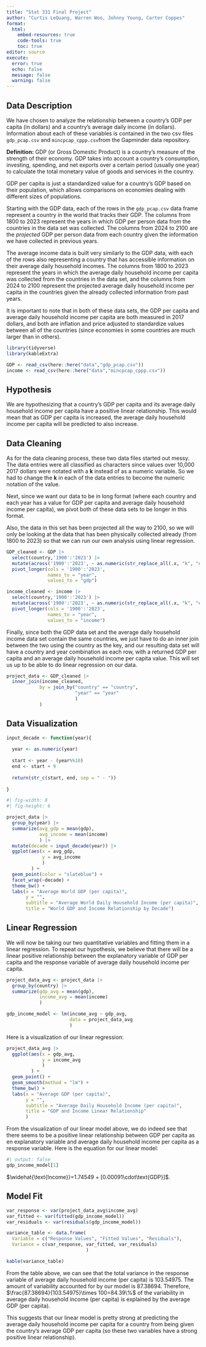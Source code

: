 ```yaml
---
title: "Stat 331 Final Project"
author: "Curtis LeQuang, Warren Woo, Johnny Young, Carter Coppes"
format: 
  html:
    embed-resources: true
    code-tools: true
    toc: true
editor: source
execute: 
  error: true
  echo: false
  message: false
  warning: false
---
```


## Data Description

We have chosen to analyze the relationship between a country's GDP per capita (in dollars) and a country's average daily income (in dollars). Information about each of these variables is contained in the two csv files `gdp_pcap.csv` and `mincpcap_cppp.csv`from the Gapminder data repository.

::: callout-note
**Definition:** GDP (or Gross Domestic Product) is a country's measure of the strength of their economy. GDP takes into account a country's consumption, investing, spending, and net exports over a certain period (usually one year) to calculate the total monetary value of goods and services in the country.

GDP per capita is just a standardized value for a country's GDP based on their population, which allows comparisons on economies dealing with different sizes of populations.
:::

Starting with the GDP data, each of the rows in the `gdp_pcap.csv` data frame represent a country in the world that tracks their GDP. The columns from 1800 to 2023 represent the years in which GDP per person data from the countries in the data set was collected. The columns from 2024 to 2100 are the *projected* GDP per person data from each country given the information we have collected in previous years.

The average income data is built very similarly to the GDP data, with each of the rows also representing a country that has accessible information on their average daily household incomes. The columns from 1800 to 2023 represent the years in which the average daily household income per capita was collected from the countries in the data set, and the columns from 2024 to 2100 represent the projected average daily household income per capita in the countries given the already collected information from past years.

It is important to note that in both of these data sets, the GDP per capita and average daily household income per capita are both measured in 2017 dollars, and both are inflation and price adjusted to standardize values between all of the countries (since economies in some countries are much larger than in others).

```r
library(tidyverse)
library(kableExtra)

GDP <- read_csv(here::here("data","gdp_pcap.csv"))
income <- read_csv(here::here("data","mincpcap_cppp.csv"))
```

## Hypothesis

We are hypothesizing that a country's GDP per capita and its average daily household income per capita have a positive linear relationship. This would mean that as GDP per capita is increased, the average daily household income per capita will be predicted to also increase.

## Data Cleaning

As for the data cleaning process, these two data files started out messy. The data entries were all classified as characters since values over 10,000 2017 dollars were notated with a **k** instead of as a numeric variable. So we had to change the **k** in each of the data entries to become the numeric notation of the value.

Next, since we want our data to be in long format (where each country and each year has a value for GDP per capita and average daily household income per capita), we pivot both of these data sets to be longer in this format.

Also, the data in this set has been projected all the way to 2100, so we will only be looking at the data that has been physically collected already (from 1800 to 2023) so that we can run our own analysis using linear regression.

```r
GDP_cleaned <- GDP |>
  select(country,'1900':'2023') |>
  mutate(across('1900':'2023', ~ as.numeric(str_replace_all(.x, "k", "e3")))) |>
  pivot_longer(cols = '1900':'2023',
               names_to = "year",
               values_to = "gdp")
```

```r
income_cleaned <- income |>
  select(country,'1900':'2023') |>
  mutate(across('1900':'2023', ~ as.numeric(str_replace_all(.x, "k", "e3")))) |>
  pivot_longer(cols = '1900':'2023',
               names_to = "year",
               values_to = "income")
```

Finally, since both the GDP data set and the average daily household income data set contain the same countries, we just have to do an inner join between the two using the country as the key, and our resulting data set will have a country and year combination as each row, with a returned GDP per capita and an average daily household income per capita value. This will set us up to be able to do linear regression on our data.

```r
project_data <- GDP_cleaned |>
  inner_join(income_cleaned,
            by = join_by("country" == "country",
                         "year" == "year"
                         )
            )
```

## Data Visualization

```r
input_decade <- function(year){
  
  year <- as.numeric(year)
  
  start <- year - (year%%10)
  end <- start + 9
  
  return(str_c(start, end, sep = " - "))
  
}
```

```r
#| fig-width: 8
#| fig-height: 6

project_data |>
  group_by(year) |>
  summarize(avg_gdp = mean(gdp),
            avg_income = mean(income)
            ) |>
  mutate(decade = input_decade(year)) |>
  ggplot(aes(x = avg_gdp,
             y = avg_income
             )
         ) +
  geom_point(color = "slateblue") +
  facet_wrap(~decade) +
  theme_bw() +
  labs(x = "Average World GDP (per capita)",
       y = "",
       subtitle = "Average World Daily Household Income (per capita)",
       title = "World GDP and Income Relationship by Decade")

```

## Linear Regression

We will now be taking our two quantitative variables and fitting them in a linear regression. To repeat our hypothesis, we believe that there will be a linear positive relationship between the explanatory variable of GDP per capita and the response variable of average daily household income per capita.

```r
project_data_avg <- project_data |>
  group_by(country) |>
  summarize(gdp_avg = mean(gdp),
            income_avg = mean(income)
            )

gdp_income_model <- lm(income_avg ~ gdp_avg,
                       data = project_data_avg
                       )
```

Here is a visualization of our linear regression:

```r
project_data_avg |>
  ggplot(aes(x = gdp_avg,
             y = income_avg
             )
         ) +
  geom_point() +
  geom_smooth(method = "lm") +
  theme_bw() +
  labs(x = "Average GDP (per capita)",
       y = "",
       subtitle = "Average Daily Household Income (per capita)",
       title = "GDP and Income Linear Relationship"
       )
```

From the visualization of our linear model above, we do indeed see that there seems to be a positive linear relationship between GDP per capita as en explanatory variable and average daily household income per capita as a response variable. Here is the equation for our linear model:

```r
#| output: false
gdp_income_model[1]
```

$\widehat{\text{Income}}=1.74549 + [0.00091\cdot\text{GDP}]$.

## Model Fit

```r
var_response <- var(project_data_avg$income_avg)
var_fitted <- var(fitted(gdp_income_model))
var_residuals <- var(residuals(gdp_income_model))

variance_table <- data.frame(
  Variable = c("Response Values", "Fitted Values", "Residuals"),
  Variance = c(var_response, var_fitted, var_residuals)
                             )

kable(variance_table)
```

From the table above, we can see that the total variance in the response variable of average daily household income (per capita) is 103.54975. The amount of variability accounted for by our model is 87.38694. Therefore, $\frac{87.38694}{103.54975}\times 100=84.39\%$ of the variability in average daily household income (per capita) is explained by the average GDP (per capita).

This suggests that our linear model is pretty strong at predicting the average daily household income per capita for a country from being given the country's average GDP per capita (so these two variables have a strong positive linear relationship).
